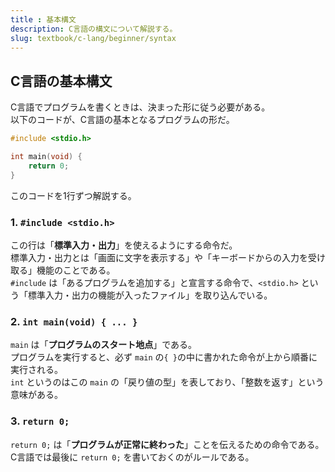 ```yaml
---
title : 基本構文
description: C言語の構文について解説する。
slug: textbook/c-lang/beginner/syntax
---
```


## C言語の基本構文

C言語でプログラムを書くときは、決まった形に従う必要がある。  
以下のコードが、C言語の基本となるプログラムの形だ。

```c
#include <stdio.h>

int main(void) {
    return 0;
}
```

このコードを1行ずつ解説する。

### 1. `#include <stdio.h>`

この行は「**標準入力・出力**」を使えるようにする命令だ。  
標準入力・出力とは「画面に文字を表示する」や「キーボードからの入力を受け取る」機能のことである。  
`#include` は「あるプログラムを追加する」と宣言する命令で、`<stdio.h>` という「標準入力・出力の機能が入ったファイル」を取り込んでいる。

### 2. `int main(void) { ... }`

`main` は「**プログラムのスタート地点**」である。  
プログラムを実行すると、必ず `main` の`{ }`の中に書かれた命令が上から順番に実行される。  
`int` というのはこの `main` の「戻り値の型」を表しており、「整数を返す」という意味がある。

### 3. `return 0;`

`return 0;` は「**プログラムが正常に終わった**」ことを伝えるための命令である。  
C言語では最後に `return 0;` を書いておくのがルールである。
